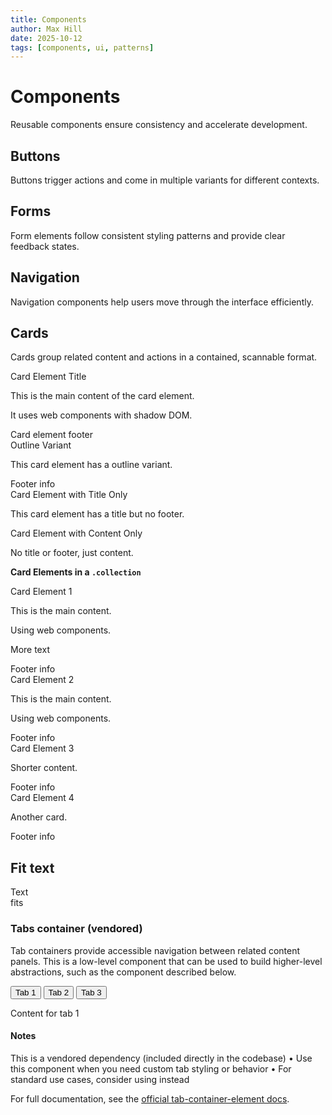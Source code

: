 ```yaml
---
title: Components
author: Max Hill
date: 2025-10-12
tags: [components, ui, patterns]
---
```


# Components

Reusable components ensure consistency and accelerate development.

## Buttons

Buttons trigger actions and come in multiple variants for different contexts.

## Forms

Form elements follow consistent styling patterns and provide clear feedback states.

## Navigation

Navigation components help users move through the interface efficiently.

## Cards

Cards group related content and actions in a contained, scannable format.

<m-card>
  <div slot="title">Card Element Title</div>
  <p>This is the main content of the card element.</p>
  <p>It uses web components with shadow DOM.</p>
  <div slot="footer">Card element footer</div>
</m-card>

<m-card data-variant="outline">
  <div slot="title">Outline Variant</div>
  <p>This card element has a outline variant.</p>
  <div slot="footer">Footer info</div>
</m-card>

<m-card>
  <div slot="title">Card Element with Title Only</div>
  <p>This card element has a title but no footer.</p>
</m-card>

<m-card>
  <p>Card Element with Content Only</p>
  <p>No title or footer, just content.</p>
</m-card>

**Card Elements in a `.collection`**

<div class="collection">
  <m-card data-subgrid="true">
    <div slot="title">Card Element 1</div>
    <div class="stack2">
      <p>This is the main content.</p>
      <p>Using web components.</p>
      <p>More text</p>
    </div>
    <div slot="footer">Footer info</div>
  </m-card>
  <m-card data-subgrid="true">
    <div slot="title">Card Element 2</div>
    <div class="stack2">
      <p>This is the main content.</p>
      <p>Using web components.</p>
    </div>
    <div slot="footer">Footer info</div>
  </m-card>
  <m-card data-subgrid="true">
    <div slot="title">Card Element 3</div>
    <div class="stack2">
      <p>Shorter content.</p>
    </div>
    <div slot="footer">Footer info</div>
  </m-card>
  <m-card data-subgrid="true">
    <div slot="title">Card Element 4</div>
    <div class="stack2">
      <p>Another card.</p>
    </div>
    <div slot="footer">Footer info</div>
  </m-card>
</div>


## Fit text

<m-fit-text class="">Text<br />fits</m-fit-text>

### Tabs container (vendored)
Tab containers provide accessible navigation between related content panels. This is a low-level component that can be used to build higher-level abstractions, such as the <tab-card/> component described below.

<tab-container>
  <div data-background="surface" role="tablist">
    <button type="button" role="tab" aria-selected="true">Tab 1</button>
    <button type="button" role="tab">Tab 2</button>
    <button type="button" role="tab">Tab 3</button>
  </div>
  <div role="tabpanel">
    <p>Content for tab 1</p>
  </div>
  <div role="tabpanel" hidden>
    <p>Content for tab 2</p>
  </div>
  <div role="tabpanel" hidden>
    <p>Content for tab 3</p>
  </div>
</tab-container>

#### Notes
This is a vendored dependency (included directly in the codebase)
	•	Use this component when you need custom tab styling or behavior
	•	For standard use cases, consider using <tab-card/> instead

For full documentation, see the [official tab-container-element docs](https://github.github.com/tab-container-element/examples/).

<ComponentList />
